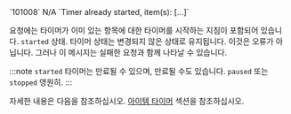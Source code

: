 <tr>
<td>`101008`</td>
<td>N/A</td>
<td>`Timer already started, item(s): [...]`</td>
<td>

요청에는 타이머가 이미 있는 항목에 대한 타이머를 시작하는 지침이 포함되어 있습니다. `started` 상태. 타이머 상태는 변경되지 않은 상태로 유지됩니다. 이것은 오류가 아닙니다. 그러나 이 메시지는 실패한 요청과 함께 나타날 수 있습니다.

:::note
`started` 타이머는 만료될 수 있으며, 만료될 수도 있습니다. `paused` 또는 `stopped` 영원히.
:::

자세한 내용은 다음을 참조하십시오. [아이템 타이머](/docs/concepts/timer) 섹션을 참조하십시오.

</td>
</tr>